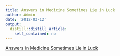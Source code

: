 ```yaml
---
title: Answers in Medicine Sometimes Lie in Luck
author: Admin
date: '2012-03-12'
output:
  distill::distill_article:
    self_contained: no
---
```


[Answers in Medicine Sometimes Lie in Luck](http://www.nytimes.com/2012/03/06/health/views/for-doctors-luck-can-explain-whatever-they-cant.html)
